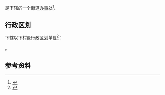 {{中国乡级行政区|45/01/08/002/000}}

'''{{PAGENAMEBASE}}'''是{{PRC admin/fullname|45/01/08/002/000|3}}下辖的一个[[街道办事处|街道办事处]]<ref>{{PRC admin/ref sgc|{{PRC admin/parent|45/01/08/002/000}}}}</ref>。

== 行政区划 ==
{{PAGENAMEBASE}}下辖以下村级行政区划单位<ref>{{PRC admin/ref sgc|45/01/08/002/000}}</ref>：

{{PRC admin/children|45/01/08/002/000}}。

== 参考资料 ==
{{reflist}}

{{广西行政区划小作品}}
{{PRC admin/navcat|45/01/08/002/000}}